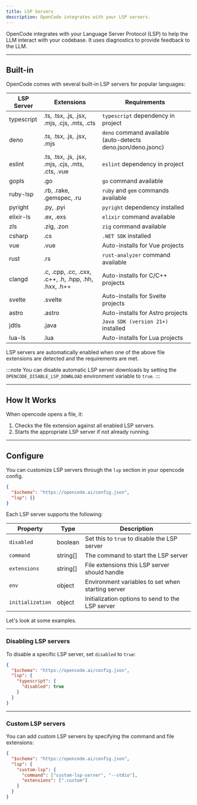 ```yaml
---
title: LSP Servers
description: OpenCode integrates with your LSP servers.
---
```


OpenCode integrates with your Language Server Protocol (LSP) to help the LLM interact with your codebase. It uses diagnostics to provide feedback to the LLM.

---

## Built-in

OpenCode comes with several built-in LSP servers for popular languages:

| LSP Server | Extensions                                           | Requirements                                                 |
| ---------- | ---------------------------------------------------- | ------------------------------------------------------------ |
| typescript | .ts, .tsx, .js, .jsx, .mjs, .cjs, .mts, .cts         | `typescript` dependency in project                           |
| deno       | .ts, .tsx, .js, .jsx, .mjs                           | `deno` command available (auto-detects deno.json/deno.jsonc) |
| eslint     | .ts, .tsx, .js, .jsx, .mjs, .cjs, .mts, .cts, .vue   | `eslint` dependency in project                               |
| gopls      | .go                                                  | `go` command available                                       |
| ruby-lsp   | .rb, .rake, .gemspec, .ru                            | `ruby` and `gem` commands available                          |
| pyright    | .py, .pyi                                            | `pyright` dependency installed                               |
| elixir-ls  | .ex, .exs                                            | `elixir` command available                                   |
| zls        | .zig, .zon                                           | `zig` command available                                      |
| csharp     | .cs                                                  | `.NET SDK` installed                                         |
| vue        | .vue                                                 | Auto-installs for Vue projects                               |
| rust       | .rs                                                  | `rust-analyzer` command available                            |
| clangd     | .c, .cpp, .cc, .cxx, .c++, .h, .hpp, .hh, .hxx, .h++ | Auto-installs for C/C++ projects                             |
| svelte     | .svelte                                              | Auto-installs for Svelte projects                            |
| astro      | .astro                                               | Auto-installs for Astro projects                             |
| jdtls      | .java                                                | `Java SDK (version 21+)` installed                           |
| lua-ls     | .lua                                                 | Auto-installs for Lua projects                               |

LSP servers are automatically enabled when one of the above file extensions are detected and the requirements are met.

:::note
You can disable automatic LSP server downloads by setting the `OPENCODE_DISABLE_LSP_DOWNLOAD` environment variable to `true`.
:::

---

## How It Works

When opencode opens a file, it:

1. Checks the file extension against all enabled LSP servers.
2. Starts the appropriate LSP server if not already running.

---

## Configure

You can customize LSP servers through the `lsp` section in your opencode config.

```json title="opencode.json"
{
  "$schema": "https://opencode.ai/config.json",
  "lsp": {}
}
```

Each LSP server supports the following:

| Property         | Type     | Description                                       |
| ---------------- | -------- | ------------------------------------------------- |
| `disabled`       | boolean  | Set this to `true` to disable the LSP server      |
| `command`        | string[] | The command to start the LSP server               |
| `extensions`     | string[] | File extensions this LSP server should handle     |
| `env`            | object   | Environment variables to set when starting server |
| `initialization` | object   | Initialization options to send to the LSP server  |

Let's look at some examples.

---

### Disabling LSP servers

To disable a specific LSP server, set `disabled` to `true`:

```json title="opencode.json" {5}
{
  "$schema": "https://opencode.ai/config.json",
  "lsp": {
    "typescript": {
      "disabled": true
    }
  }
}
```

---

### Custom LSP servers

You can add custom LSP servers by specifying the command and file extensions:

```json title="opencode.json" {4-7}
{
  "$schema": "https://opencode.ai/config.json",
  "lsp": {
    "custom-lsp": {
      "command": ["custom-lsp-server", "--stdio"],
      "extensions": [".custom"]
    }
  }
}
```

